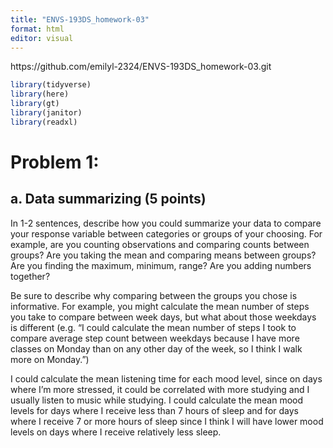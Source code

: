 ```yaml
---
title: "ENVS-193DS_homework-03"
format: html
editor: visual
---
```

https://github.com/emilyl-2324/ENVS-193DS_homework-03.git 

```r
library(tidyverse)
library(here)
library(gt)
library(janitor)
library(readxl)
```
# Problem 1: 
## a. Data summarizing (5 points)
In 1-2 sentences, describe how you could summarize your data to compare your response variable between categories or groups of your choosing. For example, are you counting observations and comparing counts between groups? Are you taking the mean and comparing means between groups? Are you finding the maximum, minimum, range? Are you adding numbers together?

Be sure to describe why comparing between the groups you chose is informative. For example, you might calculate the mean number of steps you take to compare between week days, but what about those weekdays is different (e.g. “I could calculate the mean number of steps I took to compare average step count between weekdays because I have more classes on Monday than on any other day of the week, so I think I walk more on Monday.”)

I could calculate the mean listening time for each mood level, since on days where I'm more stressed, it could be correlated with more studying and I usually listen to music while studying. I could calculate the mean mood levels for days where I receive less than 7 hours of sleep and for days where I receive 7 or more hours of sleep since I think I will have lower mood levels on days where I receive relatively less sleep. 

